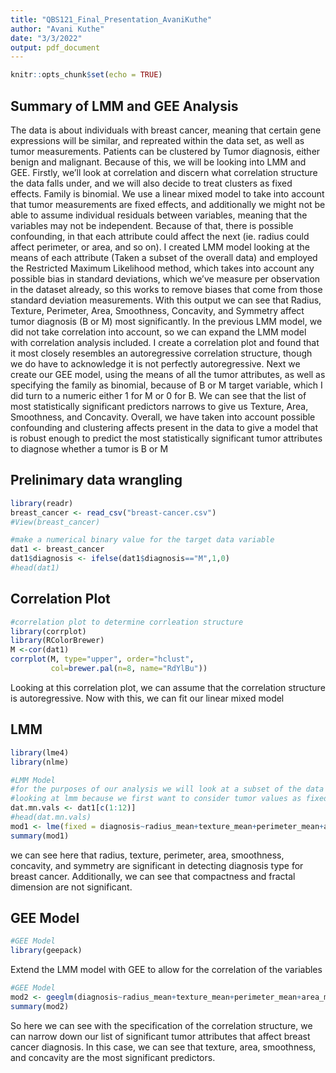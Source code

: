 ---
title: "QBS121_Final_Presentation_AvaniKuthe"
author: "Avani Kuthe"
date: "3/3/2022"
output: pdf_document
---

```{r setup, include=FALSE}
knitr::opts_chunk$set(echo = TRUE)
```

## Summary of LMM and GEE Analysis

The data is about individuals with breast cancer, meaning that certain gene expressions will 
be similar, and repreated within the data set, as well as tumor measurements. Patients can be
clustered by Tumor diagnosis, either benign and malignant. Because of this, we will be 
looking into LMM and GEE. Firstly, we'll look at correlation and discern what correlation 
structure the data falls under, and we will also decide to treat clusters as fixed effects. 
Family is binomial. 
We use a linear mixed model to take into account that tumor measurements are fixed 
effects, and additionally we might not be able to assume individual residuals between 
variables, meaning that the variables may not be independent. Because of that, there is 
possible confounding, in that each attribute could affect the next (ie. radius could affect 
perimeter, or area, and so on). I created LMM model looking at the means of each attribute 
(Taken a subset of the overall data) and employed the Restricted Maximum Likelihood method, 
which takes into account any possible bias in standard deviations, which we’ve measure per 
observation in the dataset already, so this works to remove biases that come from those 
standard deviation measurements. With this output we can see that Radius, Texture, Perimeter,
Area, Smoothness, Concavity, and Symmetry affect tumor diagnosis (B or M) most significantly.
In the previous LMM model, we did not take correlation into account, so we can expand the LMM
model with correlation analysis included. I create a correlation plot and found that it most 
closely resembles an autoregressive correlation structure, though we do have to acknowledge it is not perfectly autoregressive. Next we create our GEE model, using the means of all the 
tumor attributes, as well as specifying the family as binomial, because of B or M target 
variable, which I did turn to a numeric either 1 for M or 0 for B. We can see that the list of 
most statistically significant predictors narrows to give us Texture, Area, Smoothness, and 
Concavity. Overall, we have taken into account possible confounding and clustering affects 
present in the data to give a model that is robust enough to predict the most statistically 
significant tumor attributes to diagnose whether a tumor is B or M

## Prelinimary data wrangling

```{r}
library(readr)
breast_cancer <- read_csv("breast-cancer.csv")
#View(breast_cancer)
```
```{r}
#make a numerical binary value for the target data variable 
dat1 <- breast_cancer
dat1$diagnosis <- ifelse(dat1$diagnosis=="M",1,0)
#head(dat1)
```

## Correlation Plot

```{r}
#correlation plot to determine corrleation structure
library(corrplot)
library(RColorBrewer)
M <-cor(dat1)
corrplot(M, type="upper", order="hclust",
         col=brewer.pal(n=8, name="RdYlBu"))
```
Looking at this correlation plot, we can assume that the correlation structure is 
autoregressive. Now with this, we can fit our linear mixed model

## LMM

```{r}
library(lme4)
library(nlme)
```

```{r}
#LMM Model
#for the purposes of our analysis we will look at a subset of the data that considered the mean values of tumor measures
#looking at lmm because we first want to consider tumor values as fixed affects, under the assumption that certain gene expression that come with malignant or benign diagnosis are the same 
dat.mn.vals <- dat1[c(1:12)]
#head(dat.mn.vals)
mod1 <- lme(fixed = diagnosis~radius_mean+texture_mean+perimeter_mean+area_mean+smoothness_mean+compactness_mean+concavity_mean+symmetry_mean+fractal_dimension_mean, random = ~1|id, data = dat.mn.vals)
summary(mod1)
```
we can see here that radius, texture, perimeter, area, smoothness, concavity, and symmetry 
are significant in detecting diagnosis type for breast cancer. Additionally, we can see that 
compactness and fractal dimension are not significant.

## GEE Model

```{r}
#GEE Model
library(geepack)
```

Extend the LMM model with GEE to allow for the correlation of the variables

```{r}
#GEE Model
mod2 <- geeglm(diagnosis~radius_mean+texture_mean+perimeter_mean+area_mean+smoothness_mean+compactness_mean+concavity_mean+symmetry_mean+fractal_dimension_mean, family = binomial, data = dat.mn.vals, id = id, corstr = "ar1")
summary(mod2)
```

So here we can see with the specification of the correlation structure, we can narrow down 
our list of significant tumor attributes that affect breast cancer diagnosis. In this case, 
we can see that texture, area, smoothness, and concavity are the most significant predictors.







